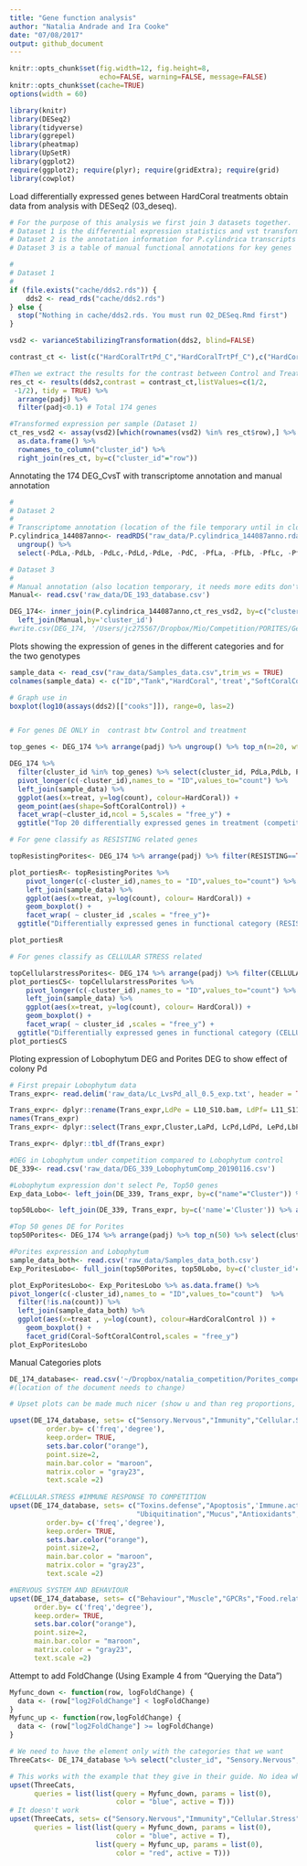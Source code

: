 ```yaml
---
title: "Gene function analysis"
author: "Natalia Andrade and Ira Cooke"
date: "07/08/2017"
output: github_document
---
```


```r
knitr::opts_chunk$set(fig.width=12, fig.height=8,
                      echo=FALSE, warning=FALSE, message=FALSE)
knitr::opts_chunk$set(cache=TRUE)
options(width = 60)

library(knitr)
library(DESeq2)
library(tidyverse)
library(ggrepel)
library(pheatmap)
library(UpSetR)
library(ggplot2)
require(ggplot2); require(plyr); require(gridExtra); require(grid)
library(cowplot)

```



Load differentially expressed genes between HardCoral treatments obtain data from analysis with DESeq2 (03_deseq). 

```r
# For the purpose of this analysis we first join 3 datasets together. 
# Dataset 1 is the differential expression statistics and vst transformed counts for all transcripts
# Dataset 2 is the annotation information for P.cylindrica transcripts
# Dataset 3 is a table of manual functional annotations for key genes

#
# Dataset 1
#
if (file.exists("cache/dds2.rds")) {
    dds2 <- read_rds("cache/dds2.rds")
} else {
  stop("Nothing in cache/dds2.rds. You must run 02_DESeq.Rmd first")
}

vsd2 <- varianceStabilizingTransformation(dds2, blind=FALSE)

contrast_ct <- list(c("HardCoralTrtPd_C","HardCoralTrtPf_C"),c("HardCoralTrtPd_T","HardCoralTrtPf_T"))

#Then we extract the results for the contrast between Control and Treatment
res_ct <- results(dds2,contrast = contrast_ct,listValues=c(1/2,
 -1/2), tidy = TRUE) %>% 
  arrange(padj) %>% 
  filter(padj<0.1) # Total 174 genes

#Transformed expression per sample (Dataset 1)
ct_res_vsd2 <- assay(vsd2)[which(rownames(vsd2) %in% res_ct$row),] %>%
  as.data.frame() %>%
  rownames_to_column("cluster_id") %>% 
  right_join(res_ct, by=c("cluster_id"="row"))
```

Annotating the 174 DEG_CvsT with transcriptome annotation and manual annotation
```r
#
# Dataset 2
#
# Transcriptome annotation (location of the file temporary until in cloud)
P.cylindrica_144087anno<- readRDS("raw_data/P.cylindrica_144087anno.rda") %>% 
  ungroup() %>% 
  select(-PdLa,-PdLb, -PdLc,-PdLd,-PdLe, -PdC, -PfLa, -PfLb, -PfLc, -PfLd, -PfLe, -PfC)

# Dataset 3
#
# Manual annotation (also location temporary, it needs more edits don't put it in the cloud yet please)
Manual<- read.csv('raw_data/DE_193_database.csv')
```


```r
DEG_174<- inner_join(P.cylindrica_144087anno,ct_res_vsd2, by=c("cluster_id")) %>% 
  left_join(Manual,by='cluster_id')
#write.csv(DEG_174, '/Users/jc275567/Dropbox/Mio/Competition/PORITES/Gene_Function_Analysis/DE_174_database.csv') #this data needs to be cleaned a bit more(Protein names)
```

Plots showing the expression of genes in the different categories and for the two genotypes

```r
sample_data <- read_csv("raw_data/Samples_data.csv",trim_ws = TRUE)
colnames(sample_data) <- c("ID","Tank","HardCoral",'treat',"SoftCoralControl","PdvsL_Other")

# Graph use in 
boxplot(log10(assays(dds2)[["cooks"]]), range=0, las=2)


# For genes DE ONLY in  contrast btw Control and treatment

top_genes <- DEG_174 %>% arrange(padj) %>% ungroup() %>% top_n(n=20, wt = padj) %>% pull(cluster_id)

DEG_174 %>%
  filter(cluster_id %in% top_genes) %>% select(cluster_id, PdLa,PdLb, PdLc,PdLe, PdC, PfLa, PfLb, PfLc, PfLd, PfLe, PfC) %>% 
  pivot_longer(c(-cluster_id),names_to = "ID",values_to="count") %>%
  left_join(sample_data) %>% 
  ggplot(aes(x=treat, y=log(count), colour=HardCoral)) +
  geom_point(aes(shape=SoftCoralControl)) +
  facet_wrap(~cluster_id,ncol = 5,scales = "free_y") +
  ggtitle("Top 20 differentially expressed genes in treatment (competition) versus control")

# For gene classify as RESISTING related genes

topResistingPorites<- DEG_174 %>% arrange(padj) %>% filter(RESISTING==TRUE) %>% select(cluster_id, PdLa,PdLb, PdLc,PdLe, PdC, PfLa, PfLb, PfLc, PfLd, PfLe, PfC) 

plot_portiesR<- topResistingPorites %>%  
    pivot_longer(c(-cluster_id),names_to = "ID",values_to="count") %>%
    left_join(sample_data) %>% 
    ggplot(aes(x=treat, y=log(count), colour= HardCoral)) + 
    geom_boxplot() + 
    facet_wrap( ~ cluster_id ,scales = "free_y")+
  ggtitle("Differentially expressed genes in functional category (RESISTANCE) in treatment versus control")

plot_portiesR

# For genes classify as CELLULAR STRESS related

topCellularstressPorites<- DEG_174 %>% arrange(padj) %>% filter(CELLULAR.STRESS==TRUE) %>% select(cluster_id, PdLa,PdLb, PdLc,PdLe, PdC, PfLa, PfLb, PfLc, PfLd, PfLe, PfC) 
plot_portiesCS<- topCellularstressPorites %>%  
    pivot_longer(c(-cluster_id),names_to = "ID",values_to="count") %>%
    left_join(sample_data) %>% 
    ggplot(aes(x=treat, y=log(count), colour= HardCoral)) + 
    geom_boxplot() + 
    facet_wrap( ~ cluster_id ,scales = "free_y") +
  ggtitle("Differentially expressed genes in functional category (CELLULAR STRESS) in treatment versus control")
plot_portiesCS
```

Ploting expression of Lobophytum DEG and Porites DEG to show effect of colony Pd
```r
# First prepair Lobophytum data
Trans_expr<- read.delim('raw_data/Lc_LvsPd_all_0.5_exp.txt', header = TRUE, sep= "\t", row.names = NULL)

Trans_expr<- dplyr::rename(Trans_expr,LdPe = L10_S10.bam, LdPf= L11_S11.bam, LdPd= L12_S12.bam, LePe= L13_S13.bam, Le= L14_S14.bam, LePf=L15_S15.bam, LePd= L16_S16.bam, LcPe= L17_S10.bam, Lc= L18_S11.bam, LcPf= L19_S12.bam, LaPd= L1_S1.bam, LcPd= L20_S13.bam, La= L2_S2.bam, LaPf=L3_S3.bam, LaPe= L4_S4.bam, Lb= L5_S5.bam, LbPe=  L6_S6.bam, LbPd= L7_S7.bam, LbPf= L8_S8.bam, Ld= L9_S9.bam)
names(Trans_expr)
Trans_expr<- dplyr::select(Trans_expr,Cluster,LaPd, LcPd,LdPd, LePd,LbPd,LaPe, LbPe, LcPe, LdPe, LePe, LaPf, LbPf, LcPf, LdPf, LePf, La, Lb, Lc, Ld, Le)

Trans_expr<- dplyr::tbl_df(Trans_expr)

#DEG in Lobophytum under competition compared to Lobophytum control
DE_339<- read.csv('raw_data/DEG_339_LobophytumComp_20190116.csv')

#Lobophytum expression don't select Pe, Top50 genes
Exp_data_Lobo<- left_join(DE_339, Trans_expr, by=c("name"="Cluster")) %>% select(name,LaPd,LcPd,LdPd,LePd,LbPd,LaPf,LbPf,LcPf,LdPf,LePf,La,Lb,Lc,Ld,Le)

top50Lobo<- left_join(DE_339, Trans_expr, by=c('name'='Cluster')) %>% arrange(padj) %>% top_n(50) %>% select(name,LaPd,LcPd,LdPd,LePd,LbPd,LaPf,LbPf,LcPf,LdPf,LePf,La,Lb,Lc,Ld,Le) 

#Top 50 genes DE for Porites
top50Porites<- DEG_174 %>% arrange(padj) %>% top_n(50) %>% select(cluster_id, PdLa,PdLb, PdLc,PdLe, PdC, PfLa, PfLb, PfLc, PfLd, PfLe, PfC) 

#Porites expression and Lobophytum
sample_data_both<- read.csv('raw_data/Samples_data_both.csv')
Exp_PoritesLobo<- full_join(top50Porites, top50Lobo, by=c('cluster_id'='name'))

plot_ExpPoritesLobo<- Exp_PoritesLobo %>% as.data.frame() %>%
pivot_longer(c(-cluster_id),names_to = "ID",values_to="count")  %>% 
  filter(!is.na(count)) %>%
  left_join(sample_data_both) %>% 
  ggplot(aes(x=treat , y=log(count), colour=HardCoralControl )) +
    geom_boxplot() +
    facet_grid(Coral~SoftCoralControl,scales = "free_y")
plot_ExpPoritesLobo
```

Manual Categories plots
```r
DE_174_database<- read.csv('~/Dropbox/natalia_competition/Porites_competition/gene_function/data/DE_174_database_underEdition2020.csv')
#(location of the document needs to change)

# Upset plots can be made much nicer (show u and than reg proportions, show which ones have this strong difference in expression)

upset(DE_174_database, sets= c("Sensory.Nervous","Immunity","Cellular.Stress"), 
         order.by= c('freq','degree'),
         keep.order= TRUE,
         sets.bar.color("orange"), 
         point.size=2,
         main.bar.color = "maroon",
         matrix.color = "gray23",
         text.scale =2)  
 
#CELLULAR.STRESS #IMMUNE RESPONSE TO COMPETITION
upset(DE_174_database, sets= c("Toxins.defense","Apoptosis",'Immune.activation',
                               "Ubiquitination","Mucus","Antioxidants","Immunity","Cellular.Stress"), 
         order.by= c('freq','degree'), 
         keep.order= TRUE,
         sets.bar.color("orange"), 
         point.size=2,
         main.bar.color = "maroon",
         matrix.color = "gray23",
         text.scale =2) 

#NERVOUS SYSTEM AND BEHAVIOUR
upset(DE_174_database, sets= c("Behaviour","Muscle","GPCRs","Food.related","Autophagy","Sensory.Nervous"), 
      order.by= c('freq','degree'), 
      keep.order= TRUE,
      sets.bar.color("orange"), 
      point.size=2,
      main.bar.color = "maroon",
      matrix.color = "gray23",
      text.scale =2) 

```

Attempt to add FoldChange (Using Example 4 from "Querying the Data")
```r
Myfunc_down <- function(row, logFoldChange) {
  data <- (row["log2FoldChange"] < logFoldChange)
}
Myfunc_up <- function(row,logFoldChange) {
  data <- (row["log2FoldChange"] >= logFoldChange)
}

# We need to have the element only with the categories that we want
ThreeCats<- DE_174_database %>% select("cluster_id", "Sensory.Nervous","Immunity","Cellular.Stress","log2FoldChange")

# This works with the example that they give in their guide. No idea why it doesn't work with our data
upset(ThreeCats,
      queries = list(list(query = Myfunc_down, params = list(0),
                          color = "blue", active = T)))
# It doesn't work
upset(ThreeCats, sets= c("Sensory.Nervous","Immunity","Cellular.Stress"),
      queries = list(list(query = Myfunc_down, params = list(0),
                          color = "blue", active = T),
                     list(query = Myfunc_up, params = list(0),
                          color = "red", active = T)))

```

